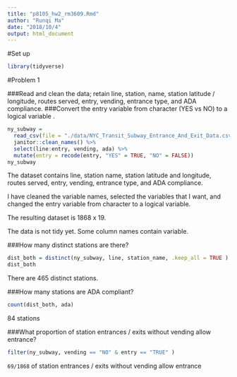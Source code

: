 ```yaml
---
title: "p8105_hw2_rm3609.Rmd"
author: "Runqi Ma"
date: "2018/10/4"
output: html_document
---
```


#Set up
```r
library(tidyverse)
```

#Problem 1

###Read and clean the data; retain line, station, name, station latitude / longitude, routes served, entry, vending, entrance type, and ADA compliance. 
###Convert the entry variable from character (YES vs NO) to a logical variable .
```r
ny_subway = 
  read_csv(file = "./data/NYC_Transit_Subway_Entrance_And_Exit_Data.csv") %>% 
  janitor::clean_names() %>% 
  select(line:entry, vending, ada) %>% 
  mutate(entry = recode(entry, "YES" = TRUE, "NO" = FALSE))
ny_subway
```

The dataset contains line, station name, station latitude and longitude, routes served, entry, vending, entrance type, and ADA compliance.

I have cleaned the variable names, selected the variables that I want, and changed the entry variable from character to a logical variable.

The resulting dataset is 1868 x 19.

The data is not tidy yet. Some column names contain variable.


###How many distinct stations are there? 
```r
dist_both = distinct(ny_subway, line, station_name, .keep_all = TRUE )
dist_both
```
There are 465 distinct stations.

###How many stations are ADA compliant?
```r
count(dist_both, ada)
```
84 stations

###What proportion of station entrances / exits without vending allow entrance?
```r
filter(ny_subway, vending == "NO" & entry == "TRUE" )

```
`69/1868` of station entrances / exits without vending allow entrance
